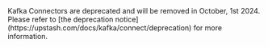 <Warning>
    Kafka Connectors are deprecated and will be removed in October, 1st 2024. 
Please refer to [the deprecation notice](https://upstash.com/docs/kafka/connect/deprecation) for more information.
</Warning>
